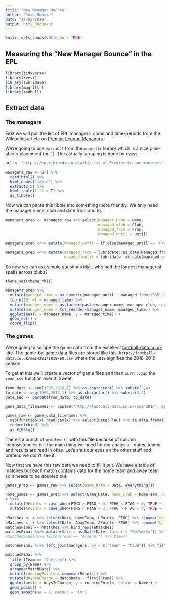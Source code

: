 ```yaml
---
title: "New Manager Bounce"
author: "Josh Muncke"
date: "17/03/2019"
output: html_document
---
```


```r
knitr::opts_chunk$set(echo = TRUE)
```

## Measuring the "New Manager Bounce" in the EPL

```r
library(tidyverse)
library(rvest)
library(lubridate)
library(magrittr)
library(redbull)
```

## Extract data

### The managers

First we will pull the list of EPL managers, clubs and time-periods from the Wikipedia article on [Premier League Managers](https://en.wikipedia.org/wiki/List_of_Premier_League_managers).

We're going to use `extract2` from the `magrittr` library which is a nice pipe-able replacement for `[[`. The actually scraping is done by `rvest`.
```r
url <- "https://en.wikipedia.org/wiki/List_of_Premier_League_managers"

managers_raw <- url %>% 
  read_html() %>% 
  html_nodes("table") %>% 
  extract2(2) %>% 
  html_table(fill = T) %>% 
  as_tibble()
```

Now we can parse this tibble into something more friendly. We only need the manager name, club and date from and to.
```r
managers_prep <- managers_raw %>% select(manager_name = Name, 
                                         managed_club = Club, 
                                         managed_from = From, 
                                         managed_until = Until)

managers_prep %<>% mutate(managed_until = if_else(managed_until == 'Present*', format.Date(Sys.Date() + 1, format = "%e %B %Y"), managed_until))

managers_prep %<>% mutate(managed_from = lubridate::as_date(managed_from, format = "%e %B %Y", tz = "UTC"), 
                          managed_until = lubridate::as_date(managed_until, format = "%e %B %Y", tz = "UTC"))
```

So now we can ask simple questions like...who had the longest managerial spells across clubs?

```r
theme_set(theme_rb())

managers_prep %>%
  mutate(managed_time = as.numeric(managed_until - managed_from)/365.25) %>%
  top_n(10, wt = managed_time) %>%
  mutate(manager_name = as.factor(paste(manager_name, managed_club, sep = "\n"))) %>%
  mutate(manager_name = fct_reorder(manager_name, managed_time)) %>%
  ggplot(aes(x = manager_name, y = managed_time)) +
  geom_col() +
  coord_flip()
```

### The games

We're going to scrape the game data from the excellent [football-data.co.uk](http://football-data.co.uk) site. The game-by-game data files are stored like this: `http://football-data.co.uk/mmz4281/1819/E0.csv` where the `1819` signifies the 2018-2019 season.

To get at this we'll create a vector of game files and then `purrr::map` the `read_csv` function over it. Sweet.

```r
from_date <- seq(1995,2016,1) %>% as.character() %>% substr(3,4)
to_date <- seq(1996,2017,1) %>% as.character() %>% substr(3,4)
date_seq <- paste0(from_date, to_date)

game_data_filenames <- paste0("http://football-data.co.uk/mmz4281/", date_seq, "/E0.csv")

games_raw <- game_data_filenames %>% 
  map(function(x) read_csv(x) %>% select(Date:FTAG) %>% as.data.frame()) %>% 
  reduce(rbind) %>%
  as_tibble()
```

There's a bunch of `problems()` with this file because of column inconsistencies but the main thing we need for our analysis - dates, teams and results are read in okay. Let's shut our eyes on the other stuff and pretend we didn't see it.

Now that we have this raw data we need to fill it out. We have a table of matches but each match contains data for the home team and away team so it needs to be doubled out.
```r
games_prep <- games_raw %>% select(Game_Date = Date, everything())

home_games <- games_prep %>% select(Game_Date, Game_Club = HomeTeam, Goals = FTHG, Opponent = AwayTeam, Op_Goals = FTAG, Game_Location = )
x %<>% 
  mutate(HPoints = case_when(FTHG > FTAG ~ 3, FTHG < FTAG ~ 0, TRUE ~ 1)) %>%
  mutate(APoints = case_when(FTHG < FTAG ~ 3, FTHG > FTAG ~ 0, TRUE ~ 1))

hMatches <- x %>% select(Date, HomeTeam, HPoints, FTHG) %>% rename(Team = HomeTeam, Points = HPoints, Goals = FTHG) %>% mutate(Playing = "H")
aMatches <- x %>% select(Date, AwayTeam, APoints, FTAG) %>% rename(Team = AwayTeam, Points = APoints, Goals = FTAG) %>% mutate(Playing = "A")
matchesFinal <- hMatches %>% bind_rows(aMatches)
matchesFinal %<>% mutate(Date = as.Date(Date, format = "%d/%m/%y")) %>% rename(MatchDate = Date)
#matchesFinal %>% filter(Team == "Arsenal") %>% View()

matchesFinal %<>% left_join(managers, by = c("Team" = "Club")) %>% filter(MatchDate >= From, MatchDate <= Until)

matchesFinal %>% 
  filter(Team == "Chelsea") %>% 
  group_by(Name) %>% 
  arrange(MatchDate) %>% 
  mutate(runningPoints = cummean(Points)) %>%
  mutate(daysInCharge = MatchDate - first(From)) %>%
  ggplot(aes(x = daysInCharge, y = runningPoints, colour = Name)) + 
  geom_point() +
  geom_smooth(se = F, method = "lm")
```




